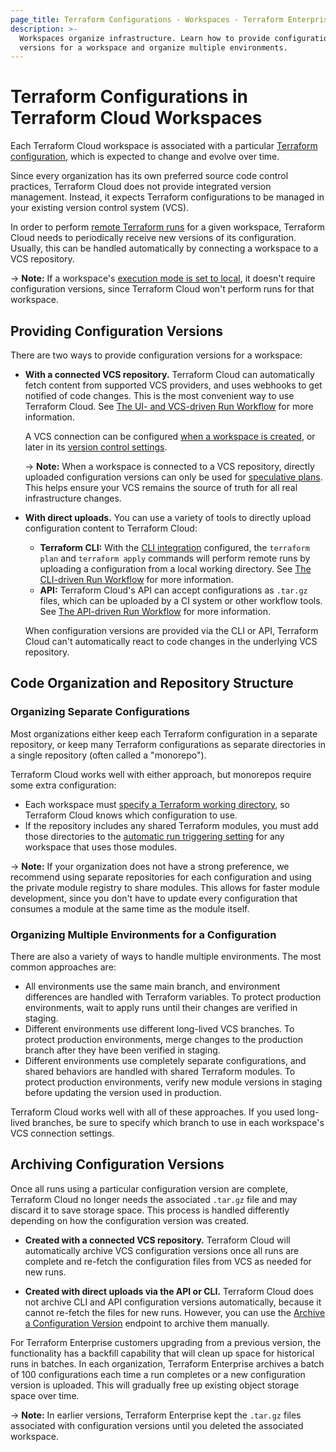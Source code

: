 ```yaml
---
page_title: Terraform Configurations - Workspaces - Terraform Enterprise
description: >-
  Workspaces organize infrastructure. Learn how to provide configuration
  versions for a workspace and organize multiple environments.
---
```


# Terraform Configurations in Terraform Cloud Workspaces

[remote operations]: /enterprise/run
[execution mode]: /enterprise/workspaces/settings#execution-mode
[terraform configuration]: /language

Each Terraform Cloud workspace is associated with a particular [Terraform configuration][], which is expected to change and evolve over time.

Since every organization has its own preferred source code control practices, Terraform Cloud does not provide integrated version management. Instead, it expects Terraform configurations to be managed in your existing version control system (VCS).

In order to perform [remote Terraform runs][remote operations] for a given workspace, Terraform Cloud needs to periodically receive new versions of its configuration. Usually, this can be handled automatically by connecting a workspace to a VCS repository.

-> **Note:** If a workspace's [execution mode is set to local][execution mode], it doesn't require configuration versions, since Terraform Cloud won't perform runs for that workspace.

## Providing Configuration Versions

There are two ways to provide configuration versions for a workspace:

- **With a connected VCS repository.** Terraform Cloud can automatically fetch content from supported VCS providers, and uses webhooks to get notified of code changes. This is the most convenient way to use Terraform Cloud. See [The UI- and VCS-driven Run Workflow](/enterprise/run/ui) for more information.

  A VCS connection can be configured [when a workspace is created](/enterprise/workspaces/creating), or later in its [version control settings](/enterprise/workspaces/settings/vcs).

  -> **Note:** When a workspace is connected to a VCS repository, directly uploaded configuration versions can only be used for [speculative plans](/enterprise/run/remote-operations#speculative-plans). This helps ensure your VCS remains the source of truth for all real infrastructure changes.

- **With direct uploads.** You can use a variety of tools to directly upload configuration content to Terraform Cloud:

  - **Terraform CLI:** With the [CLI integration](/cli/cloud) configured, the `terraform plan` and `terraform apply` commands will perform remote runs by uploading a configuration from a local working directory. See [The CLI-driven Run Workflow](/enterprise/run/cli) for more information.
  - **API:** Terraform Cloud's API can accept configurations as `.tar.gz` files, which can be uploaded by a CI system or other workflow tools. See [The API-driven Run Workflow](/enterprise/run/api) for more information.

  When configuration versions are provided via the CLI or API, Terraform Cloud can't automatically react to code changes in the underlying VCS repository.

## Code Organization and Repository Structure

### Organizing Separate Configurations

Most organizations either keep each Terraform configuration in a separate repository, or keep many Terraform configurations as separate directories in a single repository (often called a "monorepo").

Terraform Cloud works well with either approach, but monorepos require some extra configuration:

- Each workspace must [specify a Terraform working directory](/enterprise/workspaces/settings#terraform-working-directory), so Terraform Cloud knows which configuration to use.
- If the repository includes any shared Terraform modules, you must add those directories to the [automatic run triggering setting](/enterprise/workspaces/settings/vcs#automatic-run-triggering) for any workspace that uses those modules.

-> **Note:** If your organization does not have a strong preference, we recommend using separate repositories for each configuration and using the private module registry to share modules. This allows for faster module development, since you don't have to update every configuration that consumes a module at the same time as the module itself.

### Organizing Multiple Environments for a Configuration

There are also a variety of ways to handle multiple environments. The most common approaches are:

- All environments use the same main branch, and environment differences are handled with Terraform variables. To protect production environments, wait to apply runs until their changes are verified in staging.
- Different environments use different long-lived VCS branches. To protect production environments, merge changes to the production branch after they have been verified in staging.
- Different environments use completely separate configurations, and shared behaviors are handled with shared Terraform modules. To protect production environments, verify new module versions in staging before updating the version used in production.

Terraform Cloud works well with all of these approaches. If you used long-lived branches, be sure to specify which branch to use in each workspace's VCS connection settings.

## Archiving Configuration Versions

Once all runs using a particular configuration version are complete, Terraform Cloud no longer needs the associated `.tar.gz` file and may discard it to save storage space. This process is handled differently depending on how the configuration version was created.

- **Created with a connected VCS repository.** Terraform Cloud will automatically archive VCS configuration versions once all runs are complete and re-fetch the configuration files from VCS as needed for new runs.

- **Created with direct uploads via the API or CLI.** Terraform Cloud does not archive CLI and API configuration versions automatically, because it cannot re-fetch the files for new runs. However, you can use the [Archive a Configuration Version](/enterprise/api-docs/configuration-versions#archive-a-configuration-version) endpoint to archive them manually.

For Terraform Enterprise customers upgrading from a previous version, the functionality has a backfill capability that will clean up space for historical runs in batches. In each organization, Terraform Enterprise archives a batch of 100 configurations each time a run completes or a new configuration version is uploaded. This will gradually free up existing object storage space over time.

-> **Note:** In earlier versions, Terraform Enterprise kept the `.tar.gz` files associated with configuration versions until you deleted the associated workspace.

